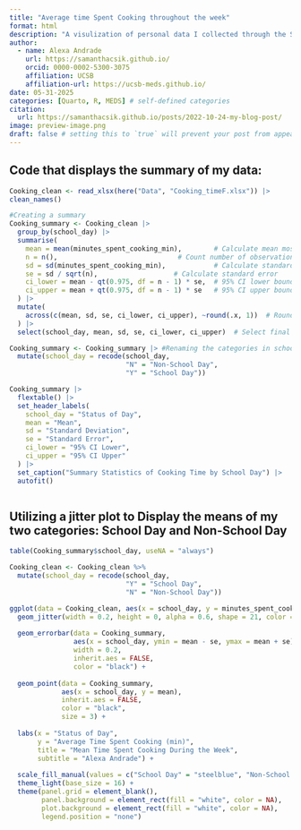 ```yaml
---
title: "Average time Spent Cooking throughout the week"
format: html
description: "A visulization of personal data I collected through the Spring 2025 quarter"
author:
  - name: Alexa Andrade
    url: https://samanthacsik.github.io/
    orcid: 0000-0002-5300-3075
    affiliation: UCSB
    affiliation-url: https://ucsb-meds.github.io/ 
date: 05-31-2025
categories: [Quarto, R, MEDS] # self-defined categories
citation: 
  url: https://samanthacsik.github.io/posts/2022-10-24-my-blog-post/ 
image: preview-image.png
draft: false # setting this to `true` will prevent your post from appearing on your listing page until you're ready!
---
```


## Code that displays the summary of my data:

```r

Cooking_clean <- read_xlsx(here("Data", "Cooking_timeF.xlsx")) |> 
clean_names()

#Creating a summary 
Cooking_summary <- Cooking_clean |> 
  group_by(school_day) |> 
  summarise(
    mean = mean(minutes_spent_cooking_min),        # Calculate mean moss height
    n = n(),                              # Count number of observations
    sd = sd(minutes_spent_cooking_min),            # Calculate standard deviation
    se = sd / sqrt(n),                   # Calculate standard error
    ci_lower = mean - qt(0.975, df = n - 1) * se,  # 95% CI lower bound
    ci_upper = mean + qt(0.975, df = n - 1) * se   # 95% CI upper bound
  ) |>
  mutate(
    across(c(mean, sd, se, ci_lower, ci_upper), ~round(.x, 1))  # Round values
  ) |>
  select(school_day, mean, sd, se, ci_lower, ci_upper)  # Select final columns

Cooking_summary <- Cooking_summary |> #Renaming the categories in school_day column 
  mutate(school_day = recode(school_day,
                             "N" = "Non-School Day",
                             "Y" = "School Day"))

Cooking_summary |>
  flextable() |>
  set_header_labels(
    school_day = "Status of Day",
    mean = "Mean",
    sd = "Standard Deviation",
    se = "Standard Error",
    ci_lower = "95% CI Lower",
    ci_upper = "95% CI Upper"
  ) |>
  set_caption("Summary Statistics of Cooking Time by School Day") |>
  autofit()



```

## Utilizing a jitter plot to Display the means of my two categories: School Day and Non-School Day

```r

table(Cooking_summary$school_day, useNA = "always")

Cooking_clean <- Cooking_clean %>%
  mutate(school_day = recode(school_day,
                             "Y" = "School Day",
                             "N" = "Non-School Day"))

ggplot(data = Cooking_clean, aes(x = school_day, y = minutes_spent_cooking_min, fill = school_day)) +
  geom_jitter(width = 0.2, height = 0, alpha = 0.6, shape = 21, color = "black") +
  
  geom_errorbar(data = Cooking_summary, 
                aes(x = school_day, ymin = mean - se, ymax = mean + se), 
                width = 0.2,
                inherit.aes = FALSE,
                color = "black") +
  
  geom_point(data = Cooking_summary, 
             aes(x = school_day, y = mean),
             inherit.aes = FALSE,
             color = "black", 
             size = 3) +
  
  labs(x = "Status of Day", 
       y = "Average Time Spent Cooking (min)", 
       title = "Mean Time Spent Cooking During the Week",
       subtitle = "Alexa Andrade") +
  
  scale_fill_manual(values = c("School Day" = "steelblue", "Non-School Day" = "red")) +
  theme_light(base_size = 16) +
  theme(panel.grid = element_blank(),
        panel.background = element_rect(fill = "white", color = NA),
        plot.background = element_rect(fill = "white", color = NA),
        legend.position = "none")


```
